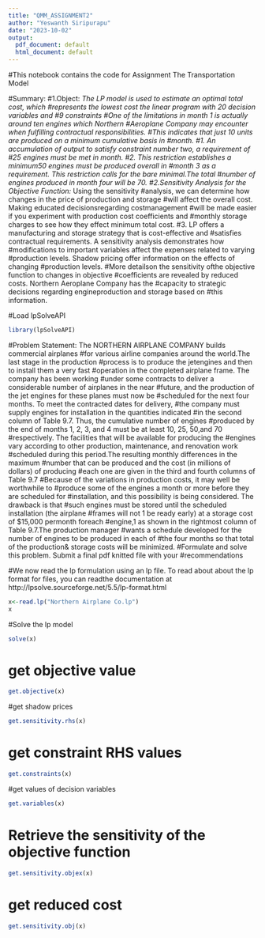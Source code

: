 ---
title: "QMM_ASSIGNMENT2"
author: "Yeswanth Siripurapu"
date: "2023-10-02"
output:
  pdf_document: default
  html_document: default
---

#This notebook contains the code for Assignment The Transportation Model

#Summary:
#1.Object: *The LP model is used to estimate an optimal total cost, which 
#represents the lowest cost the linear program with 20 decision variables and
#9 constraints 
#One of the limitations in month 1 is actually around ten engines which Northern
#Aeroplane Company may encounter when fulfilling contractual responsibilities.
#This indicates that just 10 units are produced on a minimum cumulative basis in
#month.
#1. An accumulation of output to satisfy constraint number two, a requirement of
#25 engines must be met in month.
#2. This restriction establishes a minimum50 engines must be produced overall in
#month 3 as a requirement. This restriction calls for the bare minimal.The total
#number of engines produced in month four will be 70.
#2.Sensitivity Analysis for the Objective Function: * Using the sensitivity 
#analysis, we can determine how changes in the price of production and storage 
#will affect the overall cost. Making educated decisionsregarding costmanagement
#will be made easier if you experiment with production cost coefficients and 
#monthly storage charges to see how they effect minimum total cost.
#3. LP offers a manufacturing and storage strategy that is cost-effective and
#satisfies contractual requirements. A sensitivity analysis demonstrates how 
#modifications to important variables affect the expenses related to varying 
#production levels. Shadow pricing offer information on the effects of changing 
#production levels.
#More detailson the sensitivity ofthe objective function to changes in objective
#coefficients are revealed by reduced costs. Northern Aeroplane Company has the
#capacity to strategic decisions regarding engineproduction and storage based on
#this information.

#Load lpSolveAPI

```{r}
library(lpSolveAPI)
```

#Problem Statement: The NORTHERN AIRPLANE COMPANY builds commercial airplanes 
#for various airline companies around the world.The last stage in the production
#process is to produce the jetengines and then to install them a very fast
#operation in the completed airplane frame. The company has been working
#under some contracts to deliver a considerable number of airplanes in the near 
#future, and the production of the jet engines for these planes must now be 
#scheduled for the next four months. To meet the contracted dates for delivery,
#the company must supply engines for installation in the  quantities indicated 
#in the second column of Table 9.7. Thus, the cumulative number of engines 
#produced by the end of months 1, 2, 3, and 4 must be at least 10, 25, 50,and 70
#respectively. The facilities that will be available for producing the
#engines vary according to other production, maintenance, and renovation work
#scheduled during this period.The resulting monthly differences in the maximum
#number that can be produced and the cost (in millions of dollars) of producing 
#each one are given in the third and fourth columns of Table 9.7 
#Because of the variations in production costs, it may well be worthwhile to 
#produce some of the engines a month or more before they are scheduled for 
#installation, and this possibility is being considered. The drawback is that 
#such engines must be stored until the scheduled installation (the airplane
#frames will not 1 be ready early) at a storage cost of $15,000 permonth foreach
#engine,1 as shown in the rightmost column of Table 9.7.The production manager
#wants a schedule developed for the number of engines to be produced in each of
#the four months so that total of the production& storage costs will be minimized.
#Formulate and solve this problem. Submit a final pdf knitted file with your 
#recommendations


#We now read the lp formulation using an lp file. To read about about the lp format for files, you can readthe documentation at http://lpsolve.sourceforge.net/5.5/lp-format.html

```{r}

x<-read.lp("Northern Airplane Co.lp")
x
```
#Solve the lp model

```{r}
solve(x)
```
# get objective value

```{r}
get.objective(x)
```
#get shadow prices

```{r}
get.sensitivity.rhs(x) 
```

# get constraint RHS values
```{r}
get.constraints(x) 

```

#get values of decision variables

```{r}
get.variables(x)

```

# Retrieve the sensitivity of the objective function
```{r}
get.sensitivity.objex(x)

```

# get reduced cost

```{r}
get.sensitivity.obj(x)

```






